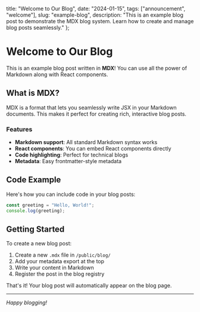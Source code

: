   title: "Welcome to Our Blog",
  date: "2024-01-15",
  tags: ["announcement", "welcome"],
  slug: "example-blog",
  description: "This is an example blog post to demonstrate the MDX blog system. Learn how to create and manage blog posts seamlessly."
};

# Welcome to Our Blog

This is an example blog post written in **MDX**! You can use all the power of Markdown along with React components.

## What is MDX?

MDX is a format that lets you seamlessly write JSX in your Markdown documents. This makes it perfect for creating rich, interactive blog posts.

### Features

- **Markdown support**: All standard Markdown syntax works
- **React components**: You can embed React components directly
- **Code highlighting**: Perfect for technical blogs
- **Metadata**: Easy frontmatter-style metadata

## Code Example

Here's how you can include code in your blog posts:

```javascript
const greeting = "Hello, World!";
console.log(greeting);
```

## Getting Started

To create a new blog post:

1. Create a new `.mdx` file in `/public/blog/`
2. Add your metadata export at the top
3. Write your content in Markdown
4. Register the post in the blog registry

That's it! Your blog post will automatically appear on the blog page.

---

*Happy blogging!* 